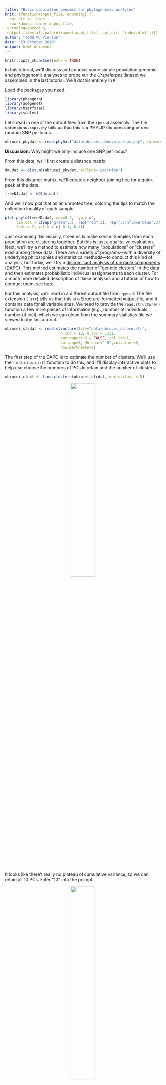 ```yaml
---
title: "Basic population genomic and phylogenomic analyses"
knit: (function(input_file, encoding) {
  out_dir <- 'docs';
  rmarkdown::render(input_file,
 encoding=encoding,
 output_file=file.path(dirname(input_file), out_dir, 'index.html'))})
author: "Todd W. Pierson"
date: "23 October 2019"
output: html_document
---
```


```r
knitr::opts_chunk$set(echo = TRUE)
```

In this tutorial, we'll discuss and conduct some simple population genomic and phylogenomic analyses to probe our the *Urspelerpes* dataset we assembled in the last tutorial. We'll do this entirely in `R`.

Load the packages you need.
```r
library(phangorn)
library(adegenet)
library(hierfstat)
library(scales)
```

Let's read in one of the output files from the `ipyrad` assembly. The file extension`u.snps.phy` tells us that this is a PHYLIP file consisting of one random SNP per locus.

```r
ubrucei_phydat <- read.phyDat("data/ubrucei_denovo.u.snps.phy", format="phy", type="DNA")
```

<div class="alert alert-info">
  <strong>Discussion:</strong> Why might we only include one SNP per locus?
</div>

From this data, we'll first create a distance matrix.
```r
dm.dat <- dist.ml(ubrucei_phydat, exclude='pairwise')
```

From this distance matrix, we'll create a neighbor-joining tree for a quick peek at the data.
```r
treeNJ.dat <- NJ(dm.dat)
```

And we'll now plot that as an unrooted tree, coloring the tips to match the collection locality of each sample.
```r
plot.phylo(treeNJ.dat, cex=0.9, type='u',
     tip.col = c(rep("green",3), rep("red",3), rep("cornflowerblue",3), rep("purple",3)),
     font = 2, x.lim = c(-0.1, 0.4))
```

Just examining this visually, it seems to make sense. Samples from each population are clustering together. But this is just a qualitative evaluation. Next, we'll try a method to estimate how many "populations" or "clusters" exist among these data. There are a variety of programs—with a diversity of underlying philosophies and statistical methods—to conduct this kind of analysis, but today, we'll try a [discriminant analysis of principle components (DAPC)](https://bmcgenet.biomedcentral.com/articles/10.1186/1471-2156-11-94_). This method estimates the number of "genetic clusters" in the data and then estimates probabilistic individual assignments to each cluster. For a much more detailed description of these analyses and a tutorial of how to conduct them, see [here](http://adegenet.r-forge.r-project.org/files/tutorial-dapc.pdf).

For this analysis, we'll read in a different output file from `ipyrad`. The file extension (`.str`) tells us that this is a Structure-formatted output file, and it contains data for all variable sites. We need to provide the `read.structure()` function a few more pieces of information (e.g., number of individuals, number of loci), which we can glean from the summary statistics file we viewed in the last tutorial.

```r
ubrucei_strdat <- read.structure(file="data/ubrucei_denovo.str",
                         n.ind = 12, n.loc = 1131,
                         onerowperind = FALSE, col.lab=1,
                         col.pop=0, NA.char="-9",col.other=0,
                         row.marknames=0)
```

The first step of the DAPC is to estimate the number of clusters. We'll use the `find.clusters()` function to do this, and it'll display interactive plots to help use choose the numbers of PCs to retain and the number of clusters.

```r
ubrucei_clust <- find.clusters(ubrucei_strdat, max.n.clust = 5)
```

<center>![](figs/PC_Plot.jpeg){ width=40% }</center>

It looks like there's really no plateau of cumulative variance, so we can retain all 10 PCs. Enter "10" into the prompt.

<center>![](figs/clust_Plot.jpeg){ width=40% }</center>

The BIC continues to drop through K = 4, but then levels off. We'll enter "4" into the prompt.

```r
ubrucei_clust <- find.clusters(ubrucei_strdat, n.pca = 10, n.clust = 4)
```

Now, we'll conduct the discriminant analysis. Because we have a small number of PCs and clusters, we'll retain all of them here.
```r
ubrucei_dapc <- dapc(ubrucei_strdat, ubrucei_clust$grp, n.pca = 10, n.da = 3)
```

Plot results in a Structure-like barplot.
```r
par(xpd = TRUE)
compoplot(ubrucei_dapc, xlab="individuals", 
          col = c("red","cornflowerblue","green","purple"), legend = FALSE, show.lab = TRUE)
legend(3.1, 1.1, legend=paste("Cluster", 1:3), fill=c("red","cornflowerblue","green","purple"), ncol = 3, cex = 0.7)
```

Let's calculate some common summary statistics to characterize genetic diversity within and among these clusters. First, we can calculate pairwise F~st~ between each cluster.

```r
ubrucei_strdat$pop <- as.factor(c(rep(1,3),rep(2,3),rep(3,3),rep(4,3)))

(matFst <- pairwise.fst(ubrucei_strdat,res.type="matrix"))
```

Now, we can calculate some basic measures of genetic diversity. Let's first separate our data by population.

```r
pop1 <- ubrucei_strdat[ubrucei_strdat$pop == 1]
pop2 <- ubrucei_strdat[ubrucei_strdat$pop == 2]
pop3 <- ubrucei_strdat[ubrucei_strdat$pop == 3]
pop4 <- ubrucei_strdat[ubrucei_strdat$pop == 4]
```


```r
pop1_summary <- summary(pop1)
pop2_summary <- summary(pop2)
pop3_summary <- summary(pop3)
pop4_summary <- summary(pop4)

mean(pop1_summary$Hexp[!is.na(pop1_summary$Hobs)])
mean(pop1_summary$Hobs[!is.na(pop1_summary$Hobs)])

mean(pop2_summary$Hexp[!is.na(pop2_summary$Hobs)])
mean(pop2_summary$Hobs[!is.na(pop2_summary$Hobs)])

```

We can test for isolation-by-distance using a Mantel test. Because this is a rare, sensitive species, we won't use real coordinates, but I'll (coursely) preserve the spatial relationship between sites and center them over [Sanford Stadium (Go Dawgs)](https://goo.gl/maps/9FsrhfEz9wj9ULPU9). Below are our artificial coordinates; note that for all samples within a site, the coordinates are the same.

```r
coords <- rbind(c(33.949966,-83.374063), c(33.949966,-83.374063), c(33.949966,-83.374063),
                c(33.944970, -83.373114), c(33.944970, -83.373114), c(33.944970, -83.373114),
                c(33.950171, -83.373929), c(33.950171, -83.373929), c(33.950171, -83.373929),
                c(33.949900, -83.372304), c(33.949900, -83.372304), c(33.949900, -83.372304))
```

Here's a quick visualization of their positions:
```r
plot(coords[,2],coords[,1], xlim = c(min(coords[,2])-0.0005, max(coords[,2]+0.0005)), 
     ylim = c(min(coords[,1])-0.00025, max(coords[,1]+0.00025)), pch = 19, cex = 2,
     col = c(rep("green",3), rep("red",3), rep("cornflowerblue",3), rep("purple",3)),
     xlab = "longitude", ylab = "latitude")
text(x=coords[c(1,4,7,10),2], y = coords[c(1,4,7,10),1], col = "white", labels = c(1,2,3,4))
```

...here is the actual Mantel test.
```r
mtest <- mantel.randtest(dist(ubrucei_strdat), dist(coords))
plot(mtest, nclass = 30)

plot(dist(coords),dist(ubrucei_strdat), pch = 19, col = alpha("black",0.3),
     xlab = "geographic distance", ylab = "genetic distance")

```

